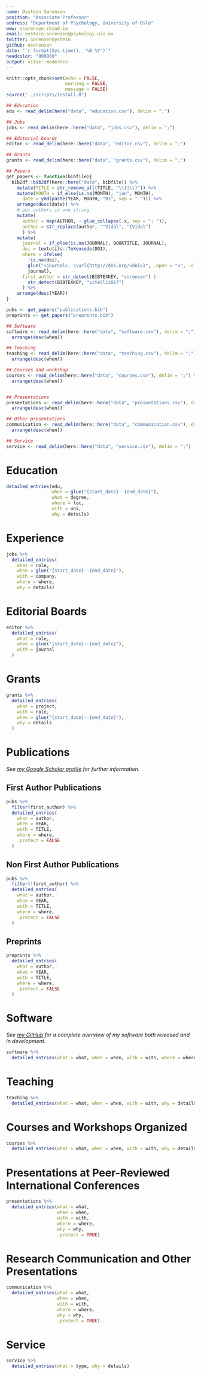 ```yaml
---
name: Øystein Sørensen
position: "Associate Professor"
address: "Department of Psychology, University of Oslo"
www: osorensen.rbind.io
email: oystein.sorensen@psykologi.uio.no
twitter: SorensenOystein
github: osorensen
date: "`r format(Sys.time(), '%B %Y')`"
headcolor: "000000"
output: vitae::moderncv
---
```


```r
knitr::opts_chunk$set(echo = FALSE, 
                      warning = FALSE,
                      message = FALSE)
source("../scripts/install.R")
```

```r
## Education
edu <- read_delim(here("data", "education.csv"), delim = ";")

## Jobs
jobs <- read_delim(here::here("data", "jobs.csv"), delim = ";")

## Editorial boards
editor <- read_delim(here::here("data", "editor.csv"), delim = ";")

## Grants
grants <- read_delim(here::here("data", "grants.csv"), delim = ";")

## Papers
get_papers <- function(bibfile){
  bib2df::bib2df(here::here("data", bibfile)) %>% 
    mutate(TITLE = str_remove_all(TITLE, "\\{|\\}")) %>% 
    mutate(MONTH = if_else(is.na(MONTH), "jan", MONTH),
      date = ymd(paste(YEAR, MONTH, "01", sep = "-"))) %>% 
    arrange(desc(date)) %>% 
    # put authors in one string
    mutate(
      author = map(AUTHOR, ~ glue_collapse(.x, sep = "; ")),
      author = str_replace(author, "^Vidal", "{Vidal")
      ) %>% 
    mutate(
      journal = if_else(is.na(JOURNAL), BOOKTITLE, JOURNAL),
      doi = textutils::TeXencode(DOI),
      where = ifelse(
        !is.na(doi),
        glue("<journal>. \\url{http://doi.org/<doi>}", .open = "<", .close = ">"),
        journal),
      first_author = str_detect(BIBTEXKEY, "sorensen") | 
        str_detect(BIBTEXKEY, "vitelli2017")
      ) %>% 
    arrange(desc(YEAR))
}

pubs <- get_papers("publications.bib")
preprints <- get_papers("preprints.bib")

## Software
software <- read_delim(here::here("data", "software.csv"), delim = ";") %>% 
  arrange(desc(when))

## Teaching
teaching <- read_delim(here::here("data", "teaching.csv"), delim = ";") %>% 
  arrange(desc(when))

## Courses and workshop
courses <- read_delim(here::here("data", "courses.csv"), delim = ";") %>% 
  arrange(desc(when))


## Presentations
presentations <- read_delim(here::here("data", "presentations.csv"), delim = ";") %>% 
  arrange(desc(when))

## Other presentations
communication <- read_delim(here::here("data", "communication.csv"), delim = ";") %>% 
  arrange(desc(when))

## Service
service <- read_delim(here::here("data", "service.csv"), delim = ";")
```

# Education

```r
detailed_entries(edu,
                 when = glue("{start_date}--{end_date}"),
                 what = degree,
                 where = loc,
                 with = uni,
                 why = details)

```

# Experience

```r
jobs %>%
  detailed_entries(
    what = role,
    when = glue("{start_date}--{end_date}"),
    with = company,
    where = where,
    why = details)
```

# Editorial Boards

```r
editor %>%
  detailed_entries(
    what = role,
    when = glue("{start_date}--{end_date}"),
    with = journal
  )
```

# Grants

```r
grants %>% 
  detailed_entries(
    what = project,
    with = role,
    when = glue("{start_date}--{end_date}"),
    why = details
  )
```


# Publications

*See [my Google Scholar profile](https://scholar.google.com/citations?user=neOqbw0AAAAJ&hl=no) for further information.*
\hfill\break

## First Author Publications



```r
pubs %>% 
  filter(first_author) %>% 
  detailed_entries(
    what = author,
    when = YEAR,
    with = TITLE,
    where = where,
    .protect = FALSE
  )
```

## Non First Author Publications

```r
pubs %>% 
  filter(!first_author) %>% 
  detailed_entries(
    what = author,
    when = YEAR,
    with = TITLE,
    where = where,
    .protect = FALSE
  )
```


## Preprints

```r
preprints %>%
  detailed_entries(
    what = author,
    when = YEAR,
    with = TITLE,
    where = where,
    .protect = FALSE
  )
```



# Software

*See [my GitHub](https://github.com/osorensen/) for a complete overview of my software both released and in development.*
\hfill\break


```r
software %>% 
  detailed_entries(what = what, when = when, with = with, where = where, why = why)
```




# Teaching

```r
teaching %>%
  detailed_entries(what = what, when = when, with = with, why = details, where = where)
```


# Courses and Workshops Organized

```r
courses %>%
  detailed_entries(what = what, when = when, with = with, why = details, where = where)
```


# Presentations at Peer-Reviewed International Conferences

```r
presentations %>%
  detailed_entries(what = what,
                   when = when,
                   with = with,
                   where = where,
                   why = why,
                   .protect = TRUE)
```


# Research Communication and Other Presentations

```r
communication %>%
  detailed_entries(what = what,
                   when = when,
                   with = with,
                   where = where,
                   why = why,
                   .protect = TRUE)
```

# Service

```r
service %>%
  detailed_entries(what = type, why = details)
```
